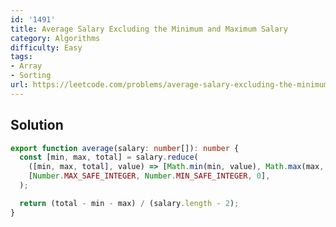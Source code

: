 ```yaml
---
id: '1491'
title: Average Salary Excluding the Minimum and Maximum Salary
category: Algorithms
difficulty: Easy
tags:
- Array
- Sorting
url: https://leetcode.com/problems/average-salary-excluding-the-minimum-and-maximum-salary
---
```


## Solution

```typescript filename="solution.ts" copy
export function average(salary: number[]): number {
  const [min, max, total] = salary.reduce(
    ([min, max, total], value) => [Math.min(min, value), Math.max(max, value), total + value],
    [Number.MAX_SAFE_INTEGER, Number.MIN_SAFE_INTEGER, 0],
  );

  return (total - min - max) / (salary.length - 2);
}
```

